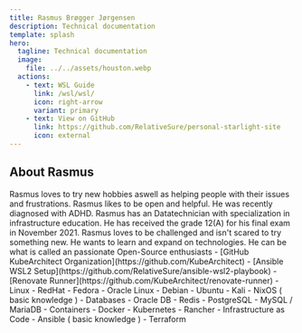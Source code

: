 ```yaml
---
title: Rasmus Brøgger Jørgensen
description: Technical documentation
template: splash
hero:
  tagline: Technical documentation
  image:
    file: ../../assets/houston.webp
  actions:
    - text: WSL Guide
      link: /wsl/wsl/
      icon: right-arrow
      variant: primary
    - text: View on GitHub
      link: https://github.com/RelativeSure/personal-starlight-site
      icon: external
---
```



## About Rasmus

<CardGrid stagger>
	<Card title="Personality" icon="open-book">
		Rasmus loves to try new hobbies aswell as helping people with their issues and frustrations.
		Rasmus likes to be open and helpful. He was recently diagnosed with ADHD.
	</Card>
	<Card title="Education" icon="pencil">
		Rasmus has an Datatechnician with specialization in infrastructure education.
		He has received the grade 12(A) for his final exam in November 2021.
	</Card>
	<Card title="Interests" icon="setting">
		Rasmus loves to be challenged and isn't scared to try something new.
		He wants to learn and expand on technologies. He can be what is called an passionate Open-Source enthusiasts
	</Card>
	<Card title="Projects" icon="github">
		- [GitHub KubeArchitect Organization](https://github.com/KubeArchitect)
		- [Ansible WSL2 Setup](https://github.com/RelativeSure/ansible-wsl2-playbook)
		- [Renovate Runner](https://github.com/KubeArchitect/renovate-runner)
	</Card>
	<Card title="Experience" icon="seti:db">
		- Linux
			- RedHat
				- Fedora
				- Oracle Linux
			- Debian
				- Ubuntu
			- Kali
			- NixOS ( basic knowledge )
		- Databases
			- Oracle DB
			- Redis
			- PostgreSQL
			- MySQL / MariaDB
		- Containers
			- Docker
			- Kubernetes
				- Rancher
		- Infrastructure as Code
			- Ansible ( basic knowledge )
			- Terraform
	</Card>
</CardGrid>

